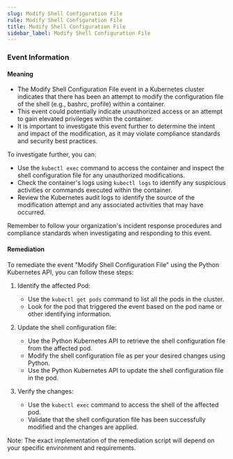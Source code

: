 ```yaml
--- 
slug: Modify Shell Configuration File
rule: Modify Shell Configuration File
title: Modify Shell Configuration File
sidebar_label: Modify Shell Configuration File
---
```

                   


### Event Information

#### Meaning

- The Modify Shell Configuration File event in a Kubernetes cluster indicates that there has been an attempt to modify the configuration file of the shell (e.g., bashrc, profile) within a container.
- This event could potentially indicate unauthorized access or an attempt to gain elevated privileges within the container.
- It is important to investigate this event further to determine the intent and impact of the modification, as it may violate compliance standards and security best practices.

To investigate further, you can:
- Use the `kubectl exec` command to access the container and inspect the shell configuration file for any unauthorized modifications.
- Check the container's logs using `kubectl logs` to identify any suspicious activities or commands executed within the container.
- Review the Kubernetes audit logs to identify the source of the modification attempt and any associated activities that may have occurred.

Remember to follow your organization's incident response procedures and compliance standards when investigating and responding to this event.

#### Remediation

To remediate the event "Modify Shell Configuration File" using the Python Kubernetes API, you can follow these steps:

1. Identify the affected Pod:
   - Use the `kubectl get pods` command to list all the pods in the cluster.
   - Look for the pod that triggered the event based on the pod name or other identifying information.

2. Update the shell configuration file:
   - Use the Python Kubernetes API to retrieve the shell configuration file from the affected pod.
   - Modify the shell configuration file as per your desired changes using Python.
   - Use the Python Kubernetes API to update the shell configuration file in the pod.

3. Verify the changes:
   - Use the `kubectl exec` command to access the shell of the affected pod.
   - Validate that the shell configuration file has been successfully modified and the changes are applied.

Note: The exact implementation of the remediation script will depend on your specific environment and requirements.

 